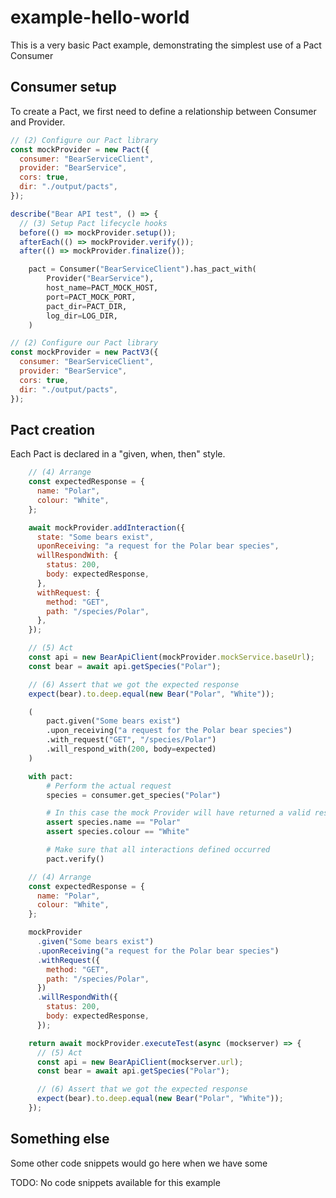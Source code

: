 
# example-hello-world

This is a very basic Pact example, demonstrating the simplest use of a Pact Consumer

## Consumer setup

To create a Pact, we first need to define a relationship between Consumer and Provider.

<Tabs>
<TabItem value="js-v2" label="js-v2">

```js
// (2) Configure our Pact library
const mockProvider = new Pact({
  consumer: "BearServiceClient",
  provider: "BearService",
  cors: true,
  dir: "./output/pacts",
});

describe("Bear API test", () => {
  // (3) Setup Pact lifecycle hooks
  before(() => mockProvider.setup());
  afterEach(() => mockProvider.verify());
  after(() => mockProvider.finalize());
```
</TabItem>
<TabItem value="python-v2" label="python-v2">

```python
    pact = Consumer("BearServiceClient").has_pact_with(
        Provider("BearService"),
        host_name=PACT_MOCK_HOST,
        port=PACT_MOCK_PORT,
        pact_dir=PACT_DIR,
        log_dir=LOG_DIR,
    )
```
</TabItem>
<TabItem value="js-v3" label="js-v3">

```js
// (2) Configure our Pact library
const mockProvider = new PactV3({
  consumer: "BearServiceClient",
  provider: "BearService",
  cors: true,
  dir: "./output/pacts",
});
```
</TabItem>
</Tabs>

## Pact creation

Each Pact is declared in a "given, when, then" style.

<Tabs>
<TabItem value="js-v2" label="js-v2">

```js
    // (4) Arrange
    const expectedResponse = {
      name: "Polar",
      colour: "White",
    };

    await mockProvider.addInteraction({
      state: "Some bears exist",
      uponReceiving: "a request for the Polar bear species",
      willRespondWith: {
        status: 200,
        body: expectedResponse,
      },
      withRequest: {
        method: "GET",
        path: "/species/Polar",
      },
    });

    // (5) Act
    const api = new BearApiClient(mockProvider.mockService.baseUrl);
    const bear = await api.getSpecies("Polar");

    // (6) Assert that we got the expected response
    expect(bear).to.deep.equal(new Bear("Polar", "White"));
```
</TabItem>
<TabItem value="python-v2" label="python-v2">

```python
    (
        pact.given("Some bears exist")
        .upon_receiving("a request for the Polar bear species")
        .with_request("GET", "/species/Polar")
        .will_respond_with(200, body=expected)
    )

    with pact:
        # Perform the actual request
        species = consumer.get_species("Polar")

        # In this case the mock Provider will have returned a valid response
        assert species.name == "Polar"
        assert species.colour == "White"

        # Make sure that all interactions defined occurred
        pact.verify()
```
</TabItem>
<TabItem value="js-v3" label="js-v3">

```js
    // (4) Arrange
    const expectedResponse = {
      name: "Polar",
      colour: "White",
    };

    mockProvider
      .given("Some bears exist")
      .uponReceiving("a request for the Polar bear species")
      .withRequest({
        method: "GET",
        path: "/species/Polar",
      })
      .willRespondWith({
        status: 200,
        body: expectedResponse,
      });

    return await mockProvider.executeTest(async (mockserver) => {
      // (5) Act
      const api = new BearApiClient(mockserver.url);
      const bear = await api.getSpecies("Polar");

      // (6) Assert that we got the expected response
      expect(bear).to.deep.equal(new Bear("Polar", "White"));
    });
```
</TabItem>
</Tabs>

## Something else

Some other code snippets would go here when we have some

<Tabs>
<TabItem value="None available" label="None available">

TODO: No code snippets available for this example
</TabItem>
</Tabs>

